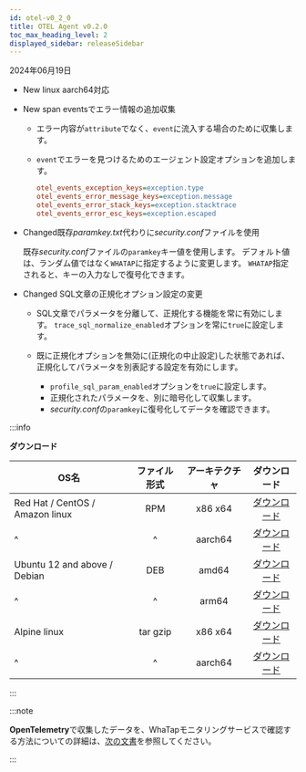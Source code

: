 ```yaml
---
id: otel-v0_2_0
title: OTEL Agent v0.2.0
toc_max_heading_level: 2
displayed_sidebar: releaseSidebar
---
```


2024年06月19日

- <Status>New</Status> linux aarch64対応

- <Status>New</Status> span eventsでエラー情報の追加収集

  - エラー内容が`attribute`でなく、`event`に流入する場合のために収集します。

  - `event`でエラーを見つけるためのエージェント設定オプションを追加します。

    ```ini title="whatap.conf"
    otel_events_exception_keys=exception.type
    otel_events_error_message_keys=exception.message
    otel_events_error_stack_keys=exception.stacktrace
    otel_events_error_esc_keys=exception.escaped
    ```

- <Status>Changed</Status>既存*paramkey.txt*代わりに*security.conf*ファイルを使用

  既存*security.conf*ファイルの`paramkey`キー値を使用します。 デフォルト値は、ランダム値ではなく`WHATAP`に指定するように変更します。 `WHATAP`指定されると、キーの入力なしで復号化できます。

- <Status>Changed</Status> SQL文章の正規化オプション設定の変更

  - SQL文章でパラメータを分離して、正規化する機能を常に有効にします。 `trace_sql_normalize_enabled`オプションを常に`true`に設定します。

  - 既に正規化オプションを無効に(正規化の中止設定)した状態であれば、正規化してパラメータを別表記する設定を有効にします。

    - `profile_sql_param_enabled`オプションを`true`に設定します。
    - 正規化されたパラメータを、別に暗号化して収集します。
    - *security.conf*の`paramkey`に復号化してデータを確認できます。

:::info

**ダウンロード**

| OS名                             |  ファイル形式  | アーキテクチャ |                                      ダウンロード                                     |
| ------------------------------- | :------: | :-----: | :-----------------------------------------------------------------------------: |
| Red Hat / CentOS / Amazon linux |    RPM   | x86 x64 |  [ダウンロード](https://repo.whatap.io/centos/6/x86_64/whatap-otel-0.2-0.x86_64.rpm)  |
| ^                               |     ^    | aarch64 | [ダウンロード](https://repo.whatap.io/centos/7/aarch64/whatap-otel-0.2-0.aarch64.rpm) |
| Ubuntu 12 and above / Debian    |    DEB   |  amd64  |   [ダウンロード](https://repo.whatap.io/debian/unstable/whatap-otel_0.2.0_amd64.deb)  |
| ^                               |     ^    |  arm64  |   [ダウンロード](https://repo.whatap.io/debian/unstable/whatap-otel_.2.0_arm64.deb)   |
| Alpine linux                    | tar gzip | x86 x64 |     [ダウンロード](https://repo.whatap.io/alpine/x86_64/whatap-otel-0.2.0.tar.gz)     |
| ^                               |     ^    | aarch64 |     [ダウンロード](https://repo.whatap.io/alpine/aarch64/whatap-otel-0.2.0.tar.gz)    |

:::

:::note

**OpenTelemetry**で収集したデータを、WhaTapモニタリングサービスで確認する方法についての詳細は、[次の文書](../../opentelemetry/introduction)を参照してください。

:::
